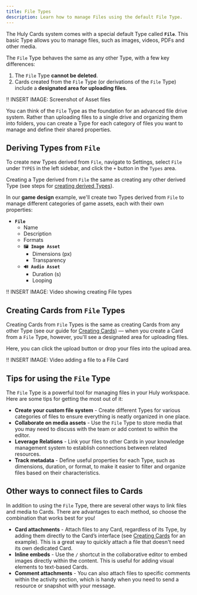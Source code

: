 ```yaml
---
title: File Types
description: Learn how to manage Files using the default File Type.
---
```


The Huly Cards system comes with a special default Type called **`File`**. This basic Type allows you to manage files, such as images, videos, PDFs and other media.

The `File` Type behaves the same as any other Type, with a few key differences:

1. The `File` Type **cannot be deleted**.
2. Cards created from the `File` Type (or derivations of the `File` Type) include a **designated area for uploading files**.

!! INSERT IMAGE: Screenshot of Asset files

You can think of the `File` Type as the foundation for an advanced file drive system. Rather than uploading files to a single drive and organizing them into folders, you can create a Type for each category of files you want to manage and define their shared properties.

## Deriving Types from `File`

To create new Types derived from `File`, navigate to Settings, select `File` under `TYPES` in the left sidebar, and click the `+` button in the `Types` area.

Creating a Type derived from `File` the same as creating any other derived Type (see steps for [creating derived Types](/cards/types/creating-types/#creating-derived-types)).

In our **game design** example, we'll create two Types derived from `File` to manage different categories of game assets, each with their own properties:

- **`File`**
  - Name
  - Description
  - Formats
  - **`🖼️ Image Asset`**
    - Dimensions (px)
    - Transparency
  - **`🔊 Audio Asset`**
    - Duration (s)
    - Looping

!! INSERT IMAGE: Video showing creating File types

## Creating Cards from `File` Types

Creating Cards from `File` Types is the same as creating Cards from any other Type (see our guide for [Creating Cards](/cards/creating-cards)) — when you create a Card from a `File` Type, however, you'll see a designated area for uploading files.

Here, you can click the upload button or drop your files into the upload area.

!! INSERT IMAGE: Video adding a file to a File Card

## Tips for using the `File` Type

The `File` Type is a powerful tool for managing files in your Huly workspace. Here are some tips for getting the most out of it:

* **Create your custom file system** - Create different Types for various categories of files to ensure everything is neatly organized in one place.
* **Collaborate on media assets** - Use the `File` Type to store media that you may need to discuss with the team or add context to within the editor.
* **Leverage Relations** - Link your files to other Cards in your knowledge management system to establish connections between related resources.
* **Track metadata** - Define useful properties for each Type, such as dimensions, duration, or format, to make it easier to filter and organize files based on their characteristics.

## Other ways to connect files to Cards
In addition to using the `File` Type, there are several other ways to link files and media to Cards. There are advantages to each method, so choose the combination that works best for you!

* **Card attachments** - Attach files to any Card, regardless of its Type, by adding them directly to the Card’s interface (see [Creating Cards](/cards/creating-cards) for an example). This is a great way to quickly attach a file that doesn't need its own dedicated Card.
* **Inline embeds** - Use the `/` shortcut in the collaborative editor to embed images directly within the content. This is useful for adding visual elements to text-based Cards.
* **Comment attachments** - You can also attach files to specific comments within the activity section, which is handy when you need to send a resource or snapshot with your message.